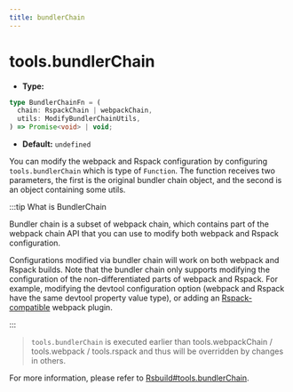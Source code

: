 ```yaml
---
title: bundlerChain
---
```


# tools.bundlerChain

- **Type:**

```ts
type BundlerChainFn = (
  chain: RspackChain | webpackChain,
  utils: ModifyBundlerChainUtils,
) => Promise<void> | void;
```

- **Default:** `undefined`

You can modify the webpack and Rspack configuration by configuring `tools.bundlerChain` which is type of `Function`. The function receives two parameters, the first is the original bundler chain object, and the second is an object containing some utils.

:::tip What is BundlerChain

Bundler chain is a subset of webpack chain, which contains part of the webpack chain API that you can use to modify both webpack and Rspack configuration.

Configurations modified via bundler chain will work on both webpack and Rspack builds. Note that the bundler chain only supports modifying the configuration of the non-differentiated parts of webpack and Rspack. For example, modifying the devtool configuration option (webpack and Rspack have the same devtool property value type), or adding an [Rspack-compatible](https://rspack.dev/guide/compatibility/plugin) webpack plugin.

:::

> `tools.bundlerChain` is executed earlier than tools.webpackChain / tools.webpack / tools.rspack and thus will be overridden by changes in others.

For more information, please refer to [Rsbuild#tools.bundlerChain](https://rsbuild.dev/config/tools/bundler-chain).
